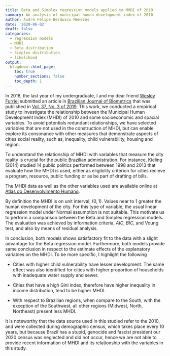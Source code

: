 ```yaml
---
title: Beta and Simplex regression models applied to MHDI of 2010
summary: An analysis of municipal human development index of 2010
author: André Felipe Berdusco Menezes
date: '2020-06-02'
draft: false
categories:
  - regression models
  - MHDI
  - Beta distribution
  - Simplex distribution
  - likelihood
output:
  blogdown::html_page:
    toc: true
    number_sections: false
    toc_depth: 1
---
```



In 2018, the last year of my undergraduate, I and my dear friend
[Wesley Furriel](https://github.com/WOLFurriell) submitted an article in
[Brazilian Journal of Biometrics](https://biometria.ufla.br/index.php/BBJ/index)
that was published in [Vol. 37, No. 3 of 2019](https://biometria.ufla.br/index.php/BBJ/article/view/408).
This work, we conducted a empirical study to investigate the relationship between
the Municipal Human Development Index (MHDI) of 2010 and some socioeconomic and spacial
variables. To avoid potentials redundant relationships, we have selected variables
that are not used in the construction of MHDI, but can enable explore its
consonance with other measures that demonstrate aspects of cities social reality,
such as, inequality, child vulnerability, housing and region.


To understand the relationship of MHDI with variables that measure the city reality
is crucial for the public Brazilian administration. For instance, Kieling (2014)
studied 14 public politics performed between 1998 and 2013 that evaluate how the
MHDI is used, either as eligibility criterion for cities recieve a program,
resource, public funding or as be part of drafting of bills.

The MHDI data as well as the other variables used are available online at
[Atlas do Desenvolvimento Humano](http://www.atlasbrasil.org.br/).

By definition the MHDI is on unit interval, $(0, 1)$. Values near to $1$ greater
the human development of the city.
For this type of variable, the usual linear regression model under Normal
assumption is not suitable. This motivate us to perform a comparison between
the Beta and Simplex regression models. The evaluation was achieved by
information criteria, $AIC$, $BIC$, and Voung test, and also by means of residual
analysis.

In conclusion, both models shows satisfactory fit to the data with a slight
advantage for the Beta regression model.
Furthermore, both models provide same conclusion in respect to the estimate
effects of the explanatory variables on the MHDI. To be more specific, I highlight
the following

- Cities with higher child vulnerability have lesser development. The same effect was also identified for cities with higher proportion of households with inadequate water supply and sewer.

- Cities that have a high Gini index, therefore have higher inequality in income distribution, tend to be higher MHDI.

- With respect to Brazilian regions, when compare to the South, with the exception of the Southwest, all other regions (Midwest, North, Northeast) present less MHDI.

It is noteworthy that the data source used in this studied refer to the 2010, and
were collected during demographic census, which takes place every 10 years, but
because Brazil has a stupid, genocide and fascist president our 2020 census was
neglected and did not occur, hence we are not able to provide recent information
of MHDI and its relationship with the variables in this study.
